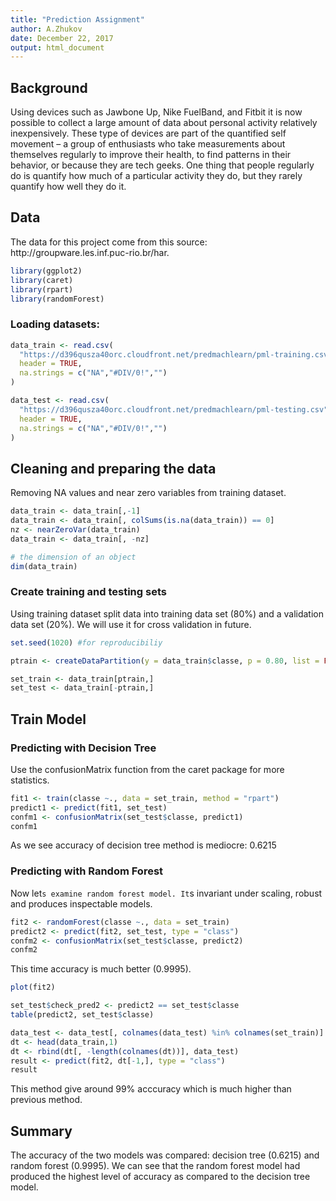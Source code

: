```yaml
---
title: "Prediction Assignment"
author: A.Zhukov
date: December 22, 2017
output: html_document
---
```


## Background
Using devices such as Jawbone Up, Nike FuelBand, and Fitbit it is now possible to collect a large amount of data about personal activity relatively inexpensively. These type of devices are part of the quantified self movement – a group of enthusiasts who take measurements about themselves regularly to improve their health, to find patterns in their behavior, or because they are tech geeks. One thing that people regularly do is quantify how much of a particular activity they do, but they rarely quantify how well they do it.

## Data
The data for this project come from this source: http://groupware.les.inf.puc-rio.br/har.

```r
library(ggplot2)
library(caret)
library(rpart)
library(randomForest)
```

### Loading datasets:

```r
data_train <- read.csv(
  "https://d396qusza40orc.cloudfront.net/predmachlearn/pml-training.csv", 
  header = TRUE, 
  na.strings = c("NA","#DIV/0!","")
)

data_test <- read.csv(
  "https://d396qusza40orc.cloudfront.net/predmachlearn/pml-testing.csv", 
  header = TRUE, 
  na.strings = c("NA","#DIV/0!","")
)
```

## Cleaning and preparing the data
Removing NA values and near zero variables from training dataset.

```r
data_train <- data_train[,-1]
data_train <- data_train[, colSums(is.na(data_train)) == 0]
nz <- nearZeroVar(data_train)
data_train <- data_train[, -nz]

# the dimension of an object
dim(data_train)
```

### Create training and testing sets
Using training dataset split data into training data set (80%) and a validation data set (20%). We will use it for cross validation in future.
```r
set.seed(1020) #for reproducibiliy

ptrain <- createDataPartition(y = data_train$classe, p = 0.80, list = FALSE)

set_train <- data_train[ptrain,]
set_test <- data_train[-ptrain,]
```

## Train Model
### Predicting with Decision Tree
Use the confusionMatrix function from the caret package for more statistics.
```r
fit1 <- train(classe ~., data = set_train, method = "rpart")
predict1 <- predict(fit1, set_test)
confm1 <- confusionMatrix(set_test$classe, predict1)
confm1
```
As we see accuracy of decision tree method is mediocre: 0.6215   

### Predicting with Random Forest
Now let`s examine random forest model. It`s invariant under scaling, robust and produces inspectable models.
```r
fit2 <- randomForest(classe ~., data = set_train)
predict2 <- predict(fit2, set_test, type = "class")
confm2 <- confusionMatrix(set_test$classe, predict2)
confm2
```
This time accuracy is much better (0.9995). 

```r
plot(fit2)
```

```r
set_test$check_pred2 <- predict2 == set_test$classe
table(predict2, set_test$classe)
```

```r
data_test <- data_test[, colnames(data_test) %in% colnames(set_train)]
dt <- head(data_train,1)
dt <- rbind(dt[, -length(colnames(dt))], data_test)
result <- predict(fit2, dt[-1,], type = "class")
result
```
This method give around 99% acccuracy which is much higher than previous method.

## Summary
The accuracy of the two models was compared: decision tree (0.6215) and random forest (0.9995). We can see that the random forest model had produced the highest level of accuracy as compared to the decision tree model.
